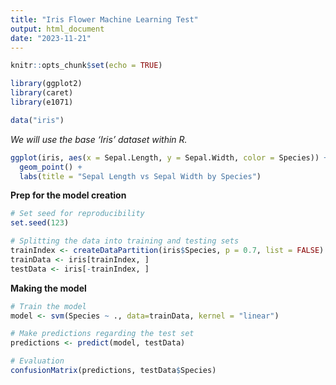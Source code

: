 ---
title: "Iris Flower Machine Learning Test"
output: html_document
date: "2023-11-21"
---

```{r setup, include=FALSE}
knitr::opts_chunk$set(echo = TRUE)
```

```{r}
library(ggplot2)
library(caret)
library(e1071)

data("iris")
```

*We will use the base 'Iris' dataset within R.*

```{r}
ggplot(iris, aes(x = Sepal.Length, y = Sepal.Width, color = Species)) +
  geom_point() +
  labs(title = "Sepal Length vs Sepal Width by Species")
```

**Prep for the model creation**
```{r}
# Set seed for reproducibility
set.seed(123)

# Splitting the data into training and testing sets
trainIndex <- createDataPartition(iris$Species, p = 0.7, list = FALSE)
trainData <- iris[trainIndex, ]
testData <- iris[-trainIndex, ]
```


**Making the model**
```{r}
# Train the model
model <- svm(Species ~ ., data=trainData, kernel = "linear")

# Make predictions regarding the test set
predictions <- predict(model, testData)

# Evaluation
confusionMatrix(predictions, testData$Species)
```